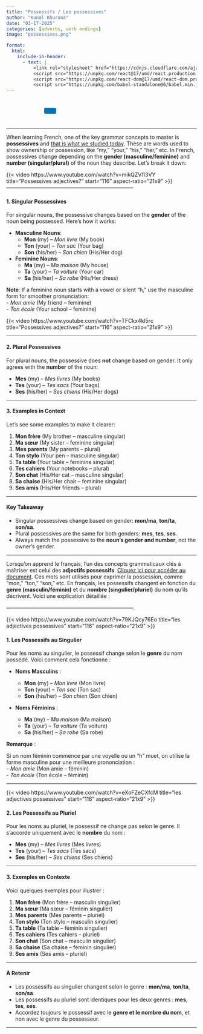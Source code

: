 ```yaml
---
title: "Possessifs / Les possessives"
author: "Kunal Khurana"
date: "03-17-2025"
categories: [adverbs, verb endings]
image: "possessives.png"

format:
  html:
    include-in-header:
      - text: |
          <link rel="stylesheet" href="https://cdnjs.cloudflare.com/ajax/libs/font-awesome/6.0.0/css/all.min.css">
          <script src="https://unpkg.com/react@17/umd/react.production.min.js"></script>
          <script src="https://unpkg.com/react-dom@17/umd/react-dom.production.min.js"></script>
          <script src="https://unpkg.com/babel-standalone@6/babel.min.js"></script>
---
```


::: {style="text-align: left; padding: 10px;"}
<a href="mailto:frenchwithkunal@gmail.com" target="_blank" style="margin: 0 10px; color: #000;"><i class="fas fa-envelope fa-lg"></i></a> <a href="https://www.instagram.com/frenchwithkunal" target="_blank" style="margin: 0 10px; color: #E1306C;"><i class="fab fa-instagram fa-lg"></i></a> <a href="https://frenchwithkunal.ca" target="_blank" style="margin: 0 10px; color: #0077b5;"><i class="fas fa-globe fa-lg"></i></a> <a href="https://whatsapp.com/channel/0029Vb57n2e7dmegpjYpyi3V" target="_blank" style="margin: 0 10px; color: #25D366;"><i class="fab fa-whatsapp fa-lg"></i></a> <button onclick="copyLink()" style="background-color: #0077b5; color: white; padding: 8px 16px; border: none; border-radius: 4px; cursor: pointer; margin-left: 10px;"> <i class="fas fa-copy"></i> </button> [Link copied!]{#copy-message style="margin-left: 10px; color: green; display: none;"}
:::

```{=html}
<script>
  function copyLink() {
    // Get the current page URL
    const url = window.location.href;
    
    // Copy the URL to the clipboard
    navigator.clipboard.writeText(url).then(() => {
      // Show a confirmation message
      const message = document.getElementById("copy-message");
      message.style.display = "inline";
      setTimeout(() => {
        message.style.display = "none";
      }, 2000); // Hide the message after 2 seconds
    });
  }
</script>
```

::: {#react-root}
:::

```{=html}
<script type="text/babel">
 const ProfilePage = () => {
  const { useState, useEffect } = React;
  const [redirectCounter, setRedirectCounter] = useState(4);
  const [isRedirecting, setIsRedirecting] = useState(false);

  const isFrench = document.documentElement.lang === "fr";

  const translations = {
    noAccess: isFrench 
      ? "Vous n'avez pas accès à cette page. Si vous pensez que vous avez accès, veuillez <a href='https://frenchwithkunal.ca/login.html'>vous connecter</a>."
      : "You don't have access to this page. If you think you have, kindly <a href='https://frenchwithkunal.ca/login.html'>login</a>.",
    subscribe: isFrench
      ? "Veuillez vous abonner pour obtenir l'accès."
      : "Please subscribe to gain access.",
    redirecting: isFrench
      ? `Redirection vers la page d'abonnement dans ${redirectCounter} secondes...`
      : `Redirecting to subscription page in ${redirectCounter} seconds...`
  };

  const refreshToken = async () => {
    const storedRefreshToken = localStorage.getItem("refreshToken");

    if (!storedRefreshToken) {
      window.location.href = "/login.html";
      return null;
    }

    try {
      const response = await fetch("https://frenchwithkunal-cdf6ea3f88ce.herokuapp.com/api/v1/auth/refresh-token", {
        method: "POST",
        headers: {
          "Content-Type": "application/json",
        },
        body: JSON.stringify({ refreshToken: storedRefreshToken }),
      });

      if (!response.ok) {
        localStorage.removeItem("accessToken");
        localStorage.removeItem("refreshToken");
        window.location.href = "/login.html";
        return null;
      }

      const data = await response.json();
      localStorage.setItem("accessToken", data.accessToken);
      return data.accessToken;
    } catch (error) {
      localStorage.removeItem("accessToken");
      localStorage.removeItem("refreshToken");
      window.location.href = "/login.html";
      return null;
    }
  };

  const fetchWithAuth = async (url, options = {}) => {
    let accessToken = localStorage.getItem("accessToken");

    options.headers = {
      ...options.headers,
      Authorization: `Bearer ${accessToken}`,
      "Content-Type": "application/json",
    };

    let response = await fetch(url, options);

    if (response.status === 401) {
      console.log("Access token expired, attempting to refresh...");

      // Refresh token
      accessToken = await refreshToken();

      if (!accessToken) return null;

      options.headers.Authorization = `Bearer ${accessToken}`;
      response = await fetch(url, options);
    }

    return response.json();
  };

  const showNoAccessMessage = () => {
    setIsRedirecting(true);
    
    const noAccessMessage = `
      <div style="text-align: center; padding: 20px;">
        <h2>${translations.noAccess}</h2>
        <p>${translations.subscribe}</p>
        <p>${translations.redirecting}</p>
      </div>
    `;
    document.body.innerHTML = noAccessMessage;
    
    // Start countdown and redirect
    const redirectInterval = setInterval(() => {
      setRedirectCounter((prev) => {
        const newCounter = prev - 1;
        if (newCounter <= 0) {
          clearInterval(redirectInterval);
          window.location.href = "https://learn.frenchwithkunal.ca/subscription";
        }
        
        // Update the countdown text
        const countdownElement = document.querySelector('p:last-child');
        if (countdownElement) {
          countdownElement.textContent = isFrench
            ? `Redirection vers la page d'abonnement dans ${newCounter} secondes...`
            : `Redirecting to subscription page in ${newCounter} seconds...`;
        }
        
        return newCounter;
      });
    }, 1000);
  };

  useEffect(() => {
    const storedToken = localStorage.getItem('accessToken');

    if(!storedToken) {
      showNoAccessMessage();
    } else {
      const fetchData = async() => {
        const data = await fetchWithAuth("https://frenchwithkunal-cdf6ea3f88ce.herokuapp.com/api/v1/auth/me", {
          method: "POST",
        });

        if (data && data.data && data.data.hasAccess) {
          console.log(data);
        } else {
          showNoAccessMessage();
        }
      };
      fetchData();
    }
  }, []);

  return (
    <div></div>
  );
};

ReactDOM.render(
  <ProfilePage />,
  document.getElementById('react-root')
);
 </script>
```

------------------------------------------------------------------------

::: {.content-visible when-profile="english"}
When learning French, one of the key grammar concepts to master is **possessives** and [that is what we studied today](https://drive.google.com/file/d/1gScHEm-N_yJjVM-1GLr9fLXZIQHbkn9O/view?usp=drive_link). These are words used to show ownership or possession, like "my," "your," "his," "her," etc. In French, possessives change depending on the **gender (masculine/feminine)** and **number (singular/plural)** of the noun they describe. Let’s break it down:

{{< video https://www.youtube.com/watch?v=mikQZVl13VY
    title="Possessives adjectives?"
    start="116"
    aspect-ratio="21x9" 
>}}
------------------------------------------------------------------------

#### **1. Singular Possessives**

For singular nouns, the possessive changes based on the **gender** of the noun being possessed. Here’s how it works:

-   **Masculine Nouns**:
    -   **Mon** (my) – *Mon livre* (My book)\
    -   **Ton** (your) – *Ton sac* (Your bag)\
    -   **Son** (his/her) – *Son chien* (His/Her dog)
-   **Feminine Nouns**:
    -   **Ma** (my) – *Ma maison* (My house)\
    -   **Ta** (your) – *Ta voiture* (Your car)\
    -   **Sa** (his/her) – *Sa robe* (His/Her dress)

**Note**: If a feminine noun starts with a vowel or silent "h," use the masculine form for smoother pronunciation:\
- *Mon amie* (My friend – feminine)\
- *Ton école* (Your school – feminine)

{{< video https://www.youtube.com/watch?v=TFCkx4kl5rc
    title="Possessives adjectives?"
    start="116"
    aspect-ratio="21x9" 
>}}

------------------------------------------------------------------------

#### **2. Plural Possessives**

For plural nouns, the possessive does **not** change based on gender. It only agrees with the **number** of the noun:

-   **Mes** (my) – *Mes livres* (My books)\
-   **Tes** (your) – *Tes sacs* (Your bags)\
-   **Ses** (his/her) – *Ses chiens* (His/Her dogs)

------------------------------------------------------------------------

#### **3. Examples in Context**

Let’s see some examples to make it clearer:

1.  **Mon frère** (My brother – masculine singular)\
2.  **Ma sœur** (My sister – feminine singular)\
3.  **Mes parents** (My parents – plural)\
4.  **Ton stylo** (Your pen – masculine singular)\
5.  **Ta table** (Your table – feminine singular)\
6.  **Tes cahiers** (Your notebooks – plural)\
7.  **Son chat** (His/Her cat – masculine singular)\
8.  **Sa chaise** (His/Her chair – feminine singular)\
9.  **Ses amis** (His/Her friends – plural)

------------------------------------------------------------------------

#### **Key Takeaway**

-   Singular possessives change based on gender: **mon/ma**, **ton/ta**, **son/sa**.\
-   Plural possessives are the same for both genders: **mes**, **tes**, **ses**.\
-   Always match the possessive to the **noun’s gender and number**, not the owner’s gender.

------------------------------------------------------------------------
:::

::: {.content-visible when-profile="french"}
Lorsqu’on apprend le français, l’un des concepts grammaticaux clés à maîtriser est celui des **adjectifs possessifs**. [Cliquez ici pour accéder au document](https://drive.google.com/file/d/1gScHEm-N_yJjVM-1GLr9fLXZIQHbkn9O/view?usp=drive_link). Ces mots sont utilisés pour exprimer la possession, comme "mon," "ton," "son," etc. En français, les possessifs changent en fonction du **genre (masculin/féminin)** et du **nombre (singulier/pluriel)** du nom qu’ils décrivent. Voici une explication détaillée :

------------------------------------------------------------------------.

{{< video https://www.youtube.com/watch?v=79KJQcy76Eo
    title="les adjectives possessives"
    start="116"
    aspect-ratio="21x9" 
>}}


#### **1. Les Possessifs au Singulier**

Pour les noms au singulier, le possessif change selon le **genre** du nom possédé. Voici comment cela fonctionne :

-   **Noms Masculins** :

    -   **Mon** (my) – *Mon livre* (Mon livre)\
    -   **Ton** (your) – *Ton sac* (Ton sac)\
    -   **Son** (his/her) – *Son chien* (Son chien)

-   **Noms Féminins** :

    -   **Ma** (my) – *Ma maison* (Ma maison)\
    -   **Ta** (your) – *Ta voiture* (Ta voiture)\
    -   **Sa** (his/her) – *Sa robe* (Sa robe)

**Remarque** :

Si un nom féminin commence par une voyelle ou un "h" muet, on utilise la forme masculine pour une meilleure prononciation :\
- *Mon amie* (Mon amie – féminin)\
- *Ton école* (Ton école – féminin)

------------------------------------------------------------------------

{{< video https://www.youtube.com/watch?v=eXoFZeCXfcM
    title="les adjectives possessives"
    start="116"
    aspect-ratio="21x9" 
>}}


#### **2. Les Possessifs au Pluriel**

Pour les noms au pluriel, le possessif ne change pas selon le genre. Il s’accorde uniquement avec le **nombre** du nom :

-   **Mes** (my) – *Mes livres* (Mes livres)\
-   **Tes** (your) – *Tes sacs* (Tes sacs)\
-   **Ses** (his/her) – *Ses chiens* (Ses chiens)

------------------------------------------------------------------------

#### **3. Exemples en Contexte**

Voici quelques exemples pour illustrer :

1.  **Mon frère** (Mon frère – masculin singulier)\
2.  **Ma sœur** (Ma sœur – féminin singulier)\
3.  **Mes parents** (Mes parents – pluriel)\
4.  **Ton stylo** (Ton stylo – masculin singulier)\
5.  **Ta table** (Ta table – féminin singulier)\
6.  **Tes cahiers** (Tes cahiers – pluriel)\
7.  **Son chat** (Son chat – masculin singulier)\
8.  **Sa chaise** (Sa chaise – féminin singulier)\
9.  **Ses amis** (Ses amis – pluriel)

------------------------------------------------------------------------

#### **À Retenir**

-   Les possessifs au singulier changent selon le genre : **mon/ma**, **ton/ta**, **son/sa**.\
-   Les possessifs au pluriel sont identiques pour les deux genres : **mes**, **tes**, **ses**.\
-   Accordez toujours le possessif avec le **genre et le nombre du nom**, et non avec le genre du possesseur.

------------------------------------------------------------------------
:::